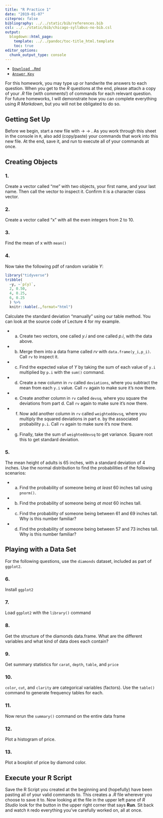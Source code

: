```yaml
---
title: "R Practice 1"
date: "2019-01-07"
citeproc: false
bibliography: ../../static/bib/references.bib
csl: ../../static/bib/chicago-syllabus-no-bib.csl
output:
  blogdown::html_page:
    template: ../../pandoc/toc-title_html.template
    toc: true
editor_options: 
  chunk_output_type: console
---
```


- [<i class="fab fa-markdown"></i> `Download .Rmd`](/files/markdown/rpractice1.Rmd)
- [<i class="far fa-life-ring"></i> `Answer Key`](/files/answers/rpractice1answers.html)

For this homework, you may type up or handwrite the answers to each question. When you get to the *R* questions at the end, please attach a copy of your *.R* file (with comments!) of commands for each relevant question. For future homeworks, I will demonstrate how you can complete everything using *R Markdown*, but you will not be obligated to do so. 

## Getting Set Up 

Before we begin, start a new file with \texttt{File} $\rightarrow$ \texttt{New File} $\rightarrow$ \texttt{R Script}. As you work through this sheet in the console in `R`, also add (copy/paste) your commands that work into this new file. At the end, save it, and run to execute all of your commands at once. 

## Creating Objects

### 1. 

Create a vector called "me" with two objects, your first name, and your last name. Then call the vector to inspect it. Confirm it is a character class vector.

### 2. 

Create a vector called "x" with all the even integers from 2 to 10. 

### 3. 

Find the mean of x with `mean()`

### 4. 

Now take the following pdf of random variable $Y$:

```r
library("tidyverse")
tribble(
  ~y, ~`p(y)`,
  2, 0.50,
  4, 0.25,
  6, 0.25
  ) %>%
  knitr::kable(.,format="html")
```

Calculate the standard deviation "manually" using our table method. You can look at the source code of Lecture 4 for my example.  

- a. Create two vectors, one called $y.i$ and one called $p.i$, with the data above.
- b. Merge them into a data frame called $rv$ with `data.frame(y_i,p_i)`. Call `rv` to inspect it.
- c. Find the expected value of $Y$ by taking the sum of each value of `y.i` multiplied by `p.i` with the `sum()` command.
- d. Create a new column in `rv` called `deviations`, where you subtract the mean from each `y.i` value. Call `rv` again to make sure it's now there.
- e. Create another column in `rv` called `devsq`, where you square the deviations from part d. Call `rv` again to make sure it's now there.
- f. Now add another column in `rv` called `weighteddevsq`, where you multiply the squared deviations in part e. by the associated probability `p.i`. Call `rv` again to make sure it's now there.
- g. Finally, take the sum of `weighteddevsq` to get variance. Square root this to get standard deviation.

### 5. 

The mean height of adults is 65 inches, with a standard deviation of 4 inches. Use the normal distribution to find the probabilities of the following scenarios: 

- a. Find the probability of someone being *at least* 60 inches tall using `pnorm()`.
- b. Find the probability of someone being *at most* 60 inches tall.
- c. Find the probability of someone being between 61 and 69 inches tall. Why is this number familiar?
- d. Find the probability of someone being between 57 and 73 inches tall. Why is this number familiar?

## Playing with a Data Set 

For the following questions, use the `diamonds` dataset, included as part of `ggplot2`.

### 6. 

Install `ggplot2`

### 7. 

Load `ggplot2` with the `library()` command

### 8. 

Get the structure of the diamonds data.frame. What are the different variables and what kind of data does each contain? 

### 9. 

Get summary statistics for `carat`, `depth`, `table`, and `price`

### 10. 

`color`, `cut`, and `clarity` are categorical variables (factors). Use the `table()` command to generate frequency tables for each.

### 11. 

Now rerun the `summary()` command on the entire data frame

### 12. 

Plot a histogram of price. 

### 13. 

Plot a boxplot of price by diamond color.

## Execute your R Script

Save the R Script you created at the beginning and (hopefully) have been pasting all of your valid commands to. This creates a *.R* file wherever you choose to save it to. Now looking at the file in the upper left pane of *R Studio* look for the button in the upper right corner that says **Run**. Sit back and watch `R` redo everything you've carefully worked on, all at once. 
